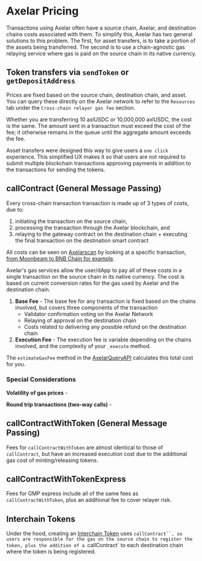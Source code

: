 # Axelar Pricing

Transactions using Axelar often have a source chain, Axelar, and destination chains costs associated with them. To simplify this, Axelar has two general solutions to this problem. The first, for asset transfers, is to take a portion of the assets being transferred. The second is to use a chain-agnostic gas relaying service where gas is paid on the source chain in its native currency.

## Token transfers via `sendToken` or `getDepositAddress`
Prices are fixed based on the source chain, destination chain, and asset. You can query these directly on the Axelar network to refer to the `Resources` tab under the `Cross-chain relayer gas fee` section. 

Whether you are transferring 10 axlUSDC or 10,000,000 axlUSDC, the cost is the same. The amount sent in a transaction must exceed the cost of the fee; it otherwise remains in the queue until the aggregate amount exceeds the fee.

Asset transfers were designed this way to give users a `one click` experience. This simplified UX makes it so that users are not required to submit multiple blockchain transactions approving payments in addition to the transactions for sending the tokens.

## callContract (General Message Passing)
Every cross-chain transaction transaction is made up of 3 types of costs, due to:
1. initiating the transaction on the source chain,
2. processing the transaction through the Axelar blockchain, and
3. relaying to the gateway contract on the destination chain + executing the final transaction on the destination smart contract

All costs can be seen on [Axelarscan](https://axelarscan.io) by looking at a specific transaction, [from Moonbeam to BNB Chain for example](https://axelarscan.io/gmp/0x598d35609919bc6c0737ae229af56b2135ccf5c1b031e1bd8d45f4ec4190e5a4:65).

Axelar's gas services allow the user/dApp to pay all of these costs in a single transaction on the source chain in its native currency. The cost is based on current conversion rates for the gas used by Axelar and the destination chain.

1. **Base Fee** - The base fee for any transaction is fixed based on the chains involved, but covers three components of the transaction
    * Validator confirmation voting on the Axelar Network
    * Relaying of approval on the destination chain
    * Costs related to delivering any possible refund on the destination chain
1. **Execution Fee** - The execution fee is variable depending on the chains involved, and the complexity of your `_execute` method.

The `estimateGasFee` method in the [AxelarQueryAPI](../axelarjs-sdk/axelar-query-api#estimategasfee) calculates this total cost for you.

### Special Considerations
**Volatility of gas prices** - 

**Round trip transactions (two-way calls)** - 

## callContractWithToken (General Message Passing)
Fees for `callContractWithToken` are almost identical to those of `callContract`, but have an increased execution cost due to the additional gas cost of minting/releasing tokens.

## callContractWithTokenExpress
Fees for GMP express include all of the same fees as `callContractWithToken`, plus an additional fee to cover relayer risk.

## Interchain Tokens
Under the hood, creating an [Interchain Token](/dev/send-tokens/interchain-tokens) uses `callContract``, so users are responsible for the gas on the source chain to register the token, plus the addition of a `callContract` to each destination chain where the token is being registered.
